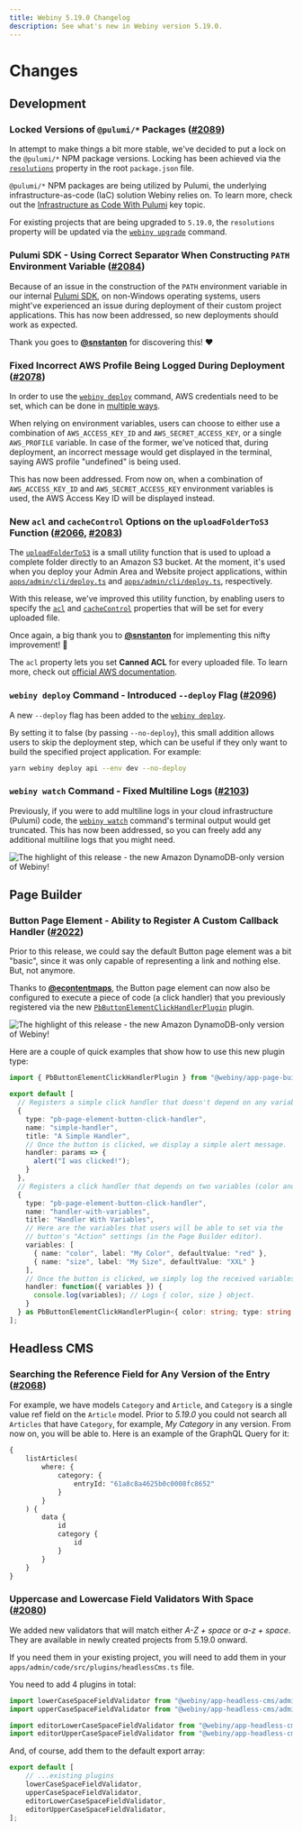 ```yaml
---
title: Webiny 5.19.0 Changelog
description: See what's new in Webiny version 5.19.0.
---
```



# Changes

## Development

### Locked Versions of `@pulumi/*` Packages ([#2089](https://github.com/webiny/webiny-js/pull/2089))

In attempt to make things a bit more stable, we've decided to put a lock on the `@pulumi/*` NPM package versions. Locking has been achieved via the [`resolutions`](https://yarnpkg.com/configuration/manifest/#resolutions) property in the root `package.json` file.

<Alert type="info">

`@pulumi/*` NPM packages are being utilized by Pulumi, the underlying infrastructure-as-code (IaC) solution Webiny relies on. To learn more, check out the [Infrastructure as Code With Pulumi](../../infrastructure/pulumi-iac/iac-with-pulumi) key topic.

</Alert>

<Alert type="info">

For existing projects that are being upgraded to `5.19.0`, the `resolutions` property will be updated via the [`webiny upgrade`](/docs/release-notes/5.19.0/upgrade-guide#2-run-the-upgrade-command) command.

</Alert>

### Pulumi SDK - Using Correct Separator When Constructing `PATH` Environment Variable ([#2084](https://github.com/webiny/webiny-js/pull/2084))

Because of an issue in the construction of the `PATH` environment variable in our internal [Pulumi SDK](https://github.com/webiny/webiny-js/tree/next/packages/pulumi-sdk), on non-Windows operating systems, users might've experienced an issue during deployment of their custom project applications. This has now been addressed, so new deployments should work as expected.

Thank you goes to [**@snstanton**](https://github.com/snstanton) for discovering this! ️️❤️

### Fixed Incorrect AWS Profile Being Logged During Deployment ([#2078](https://github.com/webiny/webiny-js/pull/2078))

In order to use the [`webiny deploy`](../../core-development-concepts/basics/project-deployment) command, AWS credentials need to be set, which can be done in [multiple ways](../../infrastructure/aws/configure-aws-credentials).

When relying on environment variables, users can choose to either use a combination of `AWS_ACCESS_KEY_ID` and `AWS_SECRET_ACCESS_KEY`, or a single `AWS_PROFILE` variable. In case of the former, we've noticed that, during deployment, an incorrect message would get displayed in the terminal, saying AWS profile "undefined" is being used.

This has now been addressed. From now on, when a combination of `AWS_ACCESS_KEY_ID` and `AWS_SECRET_ACCESS_KEY` environment variables is used, the AWS Access Key ID will be displayed instead.

### New `acl` and `cacheControl` Options on the `uploadFolderToS3` Function ([#2066](https://github.com/webiny/webiny-js/pull/2066), [#2083](https://github.com/webiny/webiny-js/pull/2083))

The [`uploadFolderToS3`](https://github.com/webiny/webiny-js/blob/0de898563ff84bf47d6aa740c2e43773f7c2d90e/packages/cli-plugin-deploy-pulumi/utils/aws/uploadFolderToS3.d.ts#L8) is a small utility function that is used to upload a complete folder directly to an Amazon S3 bucket. At the moment, it's used when you deploy your Admin Area and Website project applications, within [`apps/admin/cli/deploy.ts`](https://github.com/webiny/webiny-js/blob/next/packages/cwp-template-aws/template/common/apps/admin/cli/deploy.ts#L39) and [`apps/admin/cli/deploy.ts`](https://github.com/webiny/webiny-js/blob/next/packages/cwp-template-aws/template/common/apps/admin/cli/deploy.ts#L39), respectively.

With this release, we've improved this utility function, by enabling users to specify the [`acl`](https://github.com/webiny/webiny-js/blob/0de898563ff84bf47d6aa740c2e43773f7c2d90e/packages/cli-plugin-deploy-pulumi/utils/aws/uploadFolderToS3.d.ts#L22) and [`cacheControl`](https://github.com/webiny/webiny-js/blob/0de898563ff84bf47d6aa740c2e43773f7c2d90e/packages/cli-plugin-deploy-pulumi/utils/aws/uploadFolderToS3.d.ts#L23) properties that will be set for every uploaded file.

Once again, a big thank you to [**@snstanton**](https://github.com/snstanton) for implementing this nifty improvement! 🍻

<Alert type="success">

The `acl` property lets you set **Canned ACL** for every uploaded file. To learn more, check out [official AWS documentation](https://docs.aws.amazon.com/AmazonS3/latest/userguide/acl-overview.html#Canned%20ACL).

</Alert>

### `webiny deploy` Command - Introduced `--deploy` Flag ([#2096](https://github.com/webiny/webiny-js/pull/2096))

A new `--deploy` flag has been added to the [`webiny deploy`](../../core-development-concepts/basics/project-deployment).

By setting it to false (by passing `--no-deploy`), this small addition allows users to skip the deployment step, which can be useful if they only want to build the specified project application. For example:

```bash
yarn webiny deploy api --env dev --no-deploy
```

### `webiny watch` Command - Fixed Multiline Logs ([#2103](https://github.com/webiny/webiny-js/pull/2103))

Previously, if you were to add multiline logs in your cloud infrastructure (Pulumi) code, the [`webiny watch`](/docs/how-to-guides/use-watch-command/#can-i-use-the-webiny-watch-command-to-start-a-watch-process-on-frontend-react-apps) command's terminal output would get truncated. This has now been addressed, so you can freely add any additional multiline logs that you might need.

![The highlight of this release - the new Amazon DynamoDB-only version of Webiny!](./images/truncation-fixed.png)

## Page Builder

### Button Page Element - Ability to Register A Custom Callback Handler ([#2022](https://github.com/webiny/webiny-js/pull/2022))

Prior to this release, we could say the default Button page element was a bit "basic", since it was only capable of representing a link and nothing else. But, not anymore.

Thanks to [**@econtentmaps**](https://github.com/econtentmaps), the Button page element can now also be configured to execute a piece of code (a click handler) that you previously registered via the new [`PbButtonElementClickHandlerPlugin`](https://github.com/webiny/webiny-js/blob/v5/packages/app-page-builder/src/types.ts#L260) plugin.

![The highlight of this release - the new Amazon DynamoDB-only version of Webiny!](./images/page-builder-btn-action.png)

Here are a couple of quick examples that show how to use this new plugin type:

```ts
import { PbButtonElementClickHandlerPlugin } from "@webiny/app-page-builder/types";

export default [
  // Registers a simple click handler that doesn't depend on any variables.
  {
    type: "pb-page-element-button-click-handler",
    name: "simple-handler",
    title: "A Simple Handler",
    // Once the button is clicked, we display a simple alert message.
    handler: params => {
      alert("I was clicked!");
    }
  },
  // Registers a click handler that depends on two variables (color and size).
  {
    type: "pb-page-element-button-click-handler",
    name: "handler-with-variables",
    title: "Handler With Variables",
    // Here are the variables that users will be able to set via the
    // button's "Action" settings (in the Page Builder editor).
    variables: [
      { name: "color", label: "My Color", defaultValue: "red" },
      { name: "size", label: "My Size", defaultValue: "XXL" }
    ],
    // Once the button is clicked, we simply log the received variables.
    handler: function({ variables }) {
      console.log(variables); // Logs { color, size } object.
    }
  } as PbButtonElementClickHandlerPlugin<{ color: string; type: string }>
];
```

## Headless CMS

### Searching the Reference Field for Any Version of the Entry ([#2068](https://github.com/webiny/webiny-js/pull/2068))

For example, we have models `Category` and `Article`, and `Category` is a single value ref field on the `Article` model.
Prior to *5.19.0* you could not search all `Articles` that have `Category`, for example, *My Category* in any version. From now on, you will be able to.
Here is an example of the GraphQL Query for it:
```graphql
{
	listArticles(
		where: {
			category: {
				entryId: "61a8c8a4625b0c0008fc8652"
			}
		}
	) {
		data {
			id
			category {
				id
			}
		}
	}
}
```

### Uppercase and Lowercase Field Validators With Space ([#2080](https://github.com/webiny/webiny-js/pull/2080))

We added new validators that will match either *A-Z + space* or *a-z + space*.
They are available in newly created projects from 5.19.0 onward.

If you need them in your existing project, you will need to add them in your `apps/admin/code/src/plugins/headlessCms.ts` file.

You need to add 4 plugins in total:

```typescript apps/admin/code/src/plugins/headlessCms.ts
import lowerCaseSpaceFieldValidator from "@webiny/app-headless-cms/admin/plugins/validators/patternPlugins/lowerCaseSpace";
import upperCaseSpaceFieldValidator from "@webiny/app-headless-cms/admin/plugins/validators/patternPlugins/upperCaseSpace";

import editorLowerCaseSpaceFieldValidator from "@webiny/app-headless-cms/admin/plugins/fieldValidators/patternPlugins/lowerCaseSpace";
import editorUpperCaseSpaceFieldValidator from "@webiny/app-headless-cms/admin/plugins/fieldValidators/patternPlugins/upperCaseSpace";
```

And, of course, add them to the default export array:

```typescript
export default [
	// ...existing plugins
	lowerCaseSpaceFieldValidator,
	upperCaseSpaceFieldValidator,
	editorLowerCaseSpaceFieldValidator,
	editorUpperCaseSpaceFieldValidator,
];
```
